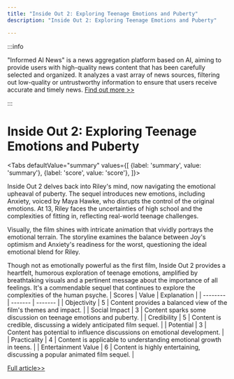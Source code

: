 ```yaml
---
title: "Inside Out 2: Exploring Teenage Emotions and Puberty"
description: "Inside Out 2: Exploring Teenage Emotions and Puberty"

---
```



:::info

"Informed AI News" is a news aggregation platform based on AI, aiming to provide users with high-quality news content that has been carefully selected and organized. It analyzes a vast array of news sources, filtering out low-quality or untrustworthy information to ensure that users receive accurate and timely news.  [Find out more >>](/docs/guides)

:::

# Inside Out 2: Exploring Teenage Emotions and Puberty


<Tabs
	defaultValue="summary"
	values={[
	{label: 'summary', value: 'summary'},
	{label: 'score', value: 'score'},
]}>
<TabItem value="summary">


Inside Out 2 delves back into Riley's mind, now navigating the emotional upheaval of puberty. The sequel introduces new emotions, including Anxiety, voiced by Maya Hawke, who disrupts the control of the original emotions. At 13, Riley faces the uncertainties of high school and the complexities of fitting in, reflecting real-world teenage challenges.

Visually, the film shines with intricate animation that vividly portrays the emotional terrain. The storyline examines the balance between Joy's optimism and Anxiety's readiness for the worst, questioning the ideal emotional blend for Riley.

Though not as emotionally powerful as the first film, Inside Out 2 provides a heartfelt, humorous exploration of teenage emotions, amplified by breathtaking visuals and a pertinent message about the importance of all feelings. It's a commendable sequel that continues to explore the complexities of the human psyche.
</TabItem>
<TabItem value="score">
	| Scores     | Value   | Explanation |
	| -------- | ------- | ------- |
	| Objectivity  | 5    | Content provides a balanced view of the film's themes and impact.    |
	| Social Impact | 3     | Content sparks some discussion on teenage emotions and puberty.    |
	| Credibility    | 5    | Content is credible, discussing a widely anticipated film sequel.    |
	| Potential    | 3    | Content has potential to influence discussions on emotional development.    |
	| Practicality    | 4    | Content is applicable to understanding emotional growth in teens.    |
	| Entertainment Value    | 6    | Content is highly entertaining, discussing a popular animated film sequel.    |
</TabItem>
</Tabs>

[Full article>>](https://www.cnet.com/tech/services-and-software/inside-out-2-delivers-another-tale-your-inner-child-may-appreciate/#ftag=CAD590a51e)

